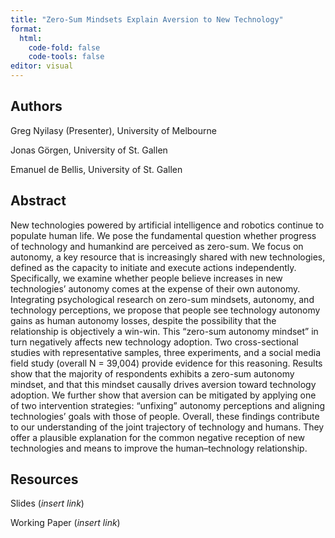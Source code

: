 ```yaml
---
title: "Zero-Sum Mindsets Explain Aversion to New Technology"
format: 
  html:
    code-fold: false
    code-tools: false
editor: visual
---
```


## Authors

Greg Nyilasy (Presenter), University of Melbourne

Jonas Görgen, University of St. Gallen

Emanuel de Bellis, University of St. Gallen

## Abstract

New technologies powered by artificial intelligence and robotics continue to populate human life. We pose the fundamental question whether progress of technology and humankind are perceived as zero-sum. We focus on autonomy, a key resource that is increasingly shared with new technologies, defined as the capacity to initiate and execute actions independently. Specifically, we examine whether people believe increases in new technologies’ autonomy comes at the expense of their own autonomy. Integrating psychological research on zero-sum mindsets, autonomy, and technology perceptions, we propose that people see technology autonomy gains as human autonomy losses, despite the possibility that the relationship is objectively a win-win. This “zero-sum autonomy mindset” in turn negatively affects new technology adoption. Two cross-sectional studies with representative samples, three experiments, and a social media field study (overall N = 39,004) provide evidence for this reasoning. Results show that the majority of respondents exhibits a zero-sum autonomy mindset, and that this mindset causally drives aversion toward technology adoption. We further show that aversion can be mitigated by applying one of two intervention strategies: “unfixing” autonomy perceptions and aligning technologies’ goals with those of people. Overall, these findings contribute to our understanding of the joint trajectory of technology and humans. They offer a plausible explanation for the common negative reception of new technologies and means to improve the human–technology relationship.

## Resources

Slides (*insert link*)

Working Paper (*insert link*)

